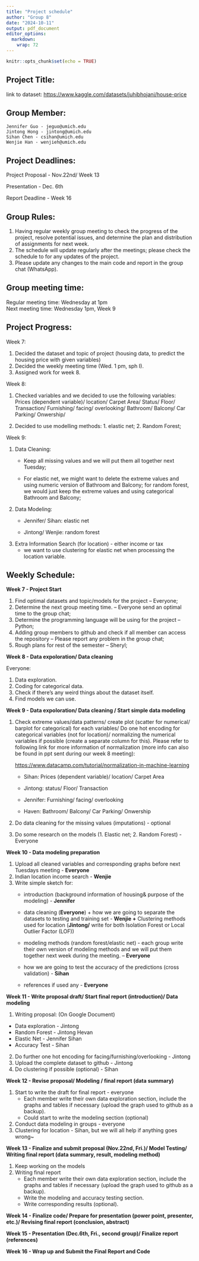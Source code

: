 ```yaml
---
title: "Project schedule"
author: "Group 8"
date: "2024-10-11"
output: pdf_document
editor_options: 
  markdown: 
    wrap: 72
---
```


```r
knitr::opts_chunk$set(echo = TRUE)
```

## Project Title:

link to dataset:
<https://www.kaggle.com/datasets/juhibhojani/house-price>

## Group Member:

```text
Jennifer Guo - jeguo@umich.edu
Jintong Hong - jintong@umich.edu
Sihan Chen - csihan@umich.edu
Wenjie Han - wenjieh@umich.edu
```

## Project Deadlines:

Project Proposal - Nov.22nd/ Week 13

Presentation - Dec. 6th

Report Deadline - Week 16

## Group Rules:

1.  Having regular weekly group meeting to check the progress of the
    project, resolve potential issues, and determine the plan and
    distribution of assignments for next week.
2.  The schedule will update regularly after the meetings; please check
    the schedule to for any updates of the project.
3.  Please update any changes to the main code and report in the group
    chat (WhatsApp).

## Group meeting time:

Regular meeting time: Wednesday at 1pm\
Next meeting time: Wednesday 1pm, Week 9

## Project Progress:

Week 7:

1.  Decided the dataset and topic of project (housing data, to predict
    the housing price with given variables)
2.  Decided the weekly meeting time (Wed. 1 pm, sph I).
3.  Assigned work for week 8.

Week 8:

1.  Checked variables and we decided to use the following variables:\
    Prices (dependent variable)/ location/ Carpet Area/ Status/ Floor/
    Transaction/ Furnishing/ facing/ overlooking/ Bathroom/ Balcony/ Car
    Parking/ Onwership/

2.  Decided to use modelling methods: 1. elastic net; 2. Random Forest;

Week 9:

1.  Data Cleaning:
    -   Keep all missing values and we will put them all together next
        Tuesday;

    -   For elastic net, we might want to delete the extreme values and
        using numeric version of Bathroom and Balcony; for random
        forest, we would just keep the extreme values and using
        categorical Bathroom and Balcony;
2.  Data Modeling:
    -   Jennifer/ Sihan: elastic net

    -   Jintong/ Wenjie: random forest
3.  Extra Information Search (for location) - either income or tax
    -   we want to use clustering for elastic net when processing the
        location variable.

## Weekly Schedule:

**Week 7 - Project Start**

1.  Find optimal datasets and topic/models for the project -- Everyone;
2.  Determine the next group meeting time. -- Everyone send an optimal
    time to the group chat;
3.  Determine the programming language will be using for the project --
    Python;
4.  Adding group members to github and check if all member can access
    the repository -- Please report any problem in the group chat;
5.  Rough plans for rest of the semester -- Sheryl;

**Week 8 - Data expoloration/ Data cleaning**

Everyone:

1.  Data exploration.
2.  Coding for categorical data.
3.  Check if there's any weird things about the dataset itself.
4.  Find models we can use.

**Week 9 - Data expoloration/ Data cleaning / Start simple data
modeling**

1.  Check extreme values/data patterns/ create plot (scatter for
    numerical/ barplot for categorical) for each variables/ Do one hot
    encoding for categorical variables (not for location)/ normalizing
    the numerical variables if possible (create a separate column for
    this). Please refer to following link for more information of
    normalization (more info can also be found in ppt sent during our
    week 8 meeting):

    <https://www.datacamp.com/tutorial/normalization-in-machine-learning>

    -   Sihan: Prices (dependent variable)/ location/ Carpet Area

    -   Jintong: status/ Floor/ Transaction

    -   Jennifer: Furnishing/ facing/ overlooking

    -   Haven: Bathroom/ Balcony/ Car Parking/ Onwership

2.  Do data cleaning for the missing values (imputations) - optional

3.  Do some research on the models (1. Elastic net; 2. Random Forest) -
    Everyone

**Week 10 - Data modeling preparation**

1.  Upload all cleaned variables and corresponding graphs before next
    Tuesdays meeting - **Everyone**
2.  Indian location income search - **Wenjie**
3.  Write simple sketch for:
    -   introduction (background information of housing& purpose of the
        modeling) - **Jennifer**

    -   data cleaning (**Everyone**) + how we are going to separate the
        datasets to testing and training set - **Wenjie +** Clustering
        methods used for location (**Jintong/** write for both Isolation
        Forest or Local Outlier Factor (LOF))

    -   modeling methods (random forest/elastic net) - each group write
        their own version of modeling methods and we will put them
        together next week during the meeting. – **Everyone**

    -   how we are going to test the accuracy of the predictions (cross
        validation) - **Sihan**

    -   references if used any - **Everyone**

**Week 11 - Write proposal draft/ Start final report (introduction)/
Data modeling**

1.  Writing proposal: (On Google Document)

-   Data exploration - Jintong
-   Random Forest - Jintong Hevan
-   Elastic Net - Jennifer Sihan
-   Accuracy Test - Sihan

2.  Do further one hot encoding for facing/furnishing/overlooking -
    Jintong
3.  Upload the complete dataset to github - Jintong
4.  Do clustering if possible (optional) - Sihan

**Week 12 - Revise proposal/ Modeling / final report (data summary)**

1.  Start to write the draft for final report - everyone
    -   Each member write their own data exploration section, include
        the graphs and tables if necessary (upload the graph used to
        github as a backup).
    -   Could start to write the modeling section (optional)
2.  Conduct data modeling in groups - everyone
3.  Clustering for location - Sihan, but we will all help if anything
    goes wrong\~

**Week 13 - Finalize and submit proposal (Nov.22nd, Fri.)/ Model
Testing/ Writing final report (data summary, result, modeling method)**

1.  Keep working on the models
2.  Writing final report
    -   Each member write their own data exploration section, include
        the graphs and tables if necessary (upload the graph used to
        github as a backup).
    -   Write the modeling and accuracy testing section.
    -   Write corresponding results (optional).

**Week 14 - Finalize code/ Prepare for presentation (power point,
presenter, etc.)/ Revising final report (conclusion, abstract)**

**Week 15 - Presentation (Dec.6th, Fri., second group)/ Finalize report
(references)**

**Week 16 - Wrap up and Submit the Final Report and Code**
